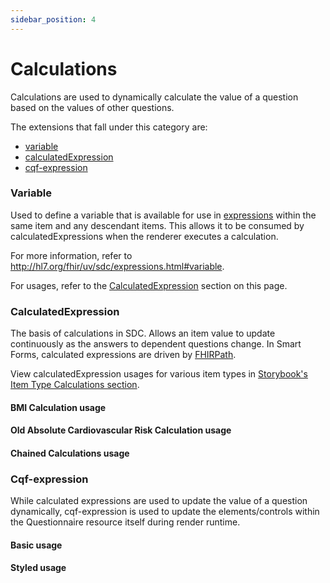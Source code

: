 ```yaml
---
sidebar_position: 4
---
```



# Calculations

Calculations are used to dynamically calculate the value of a question based on the values of other questions.

The extensions that fall under this category are:

- [variable](http://hl7.org/fhir/uv/sdc/expressions.html#variable)
- [calculatedExpression](http://hl7.org/fhir/uv/sdc/expressions.html#calculatedExpression)
- [cqf-expression](http://hl7.org/fhir/uv/sdc/behavior.html#cqf-expression)

### Variable

Used to define a variable that is available for use in [expressions](http://hl7.org/fhir/uv/sdc/expressions.html) within the same item and any descendant items. This allows it to be consumed by calculatedExpressions when the renderer executes a calculation.

For more information, refer to http://hl7.org/fhir/uv/sdc/expressions.html#variable.

For usages, refer to the [CalculatedExpression](#calculatedexpression) section on this page.

### CalculatedExpression

The basis of calculations in SDC. Allows an item value to update continuously as the answers to dependent questions change.
In Smart Forms, calculated expressions are driven by [FHIRPath](https://hl7.org/fhir/fhirpath.html).

View calculatedExpression usages for various item types in [Storybook's Item Type Calculations section](https://smartforms.csiro.au/storybook/?path=/story/sdc-10-1-3-behavior-calculations-item-type-calculations--boolean-calculation).

#### BMI Calculation usage

<IframeContainer
  storyId="sdc-10-1-3-behavior-calculations-item-type-calculations--decimal-calculation"
  initialHeight={350}
/>

#### Old Absolute Cardiovascular Risk Calculation usage

<IframeContainer
  storyId="sdc-10-1-3-behavior-calculations--old-cvd-risk-calculator"
  initialHeight={1100}
/>


#### Chained Calculations usage

<IframeContainer
  storyId="sdc-10-1-3-behavior-calculations--chained-calculation"
  initialHeight={250}
/>

### Cqf-expression

While calculated expressions are used to update the value of a question dynamically, cqf-expression is used to update the elements/controls within the Questionnaire resource itself during render runtime.

#### Basic usage

<IframeContainer storyId="sdc-10-1-3-behavior-calculations-cqfexpression-calculations--display-calculation-basic" initialHeight={360} />

#### Styled usage

<IframeContainer
  storyId="sdc-10-1-3-behavior-calculations-cqfexpression-calculations--display-calculation-styled"
  initialHeight={360}
/>
